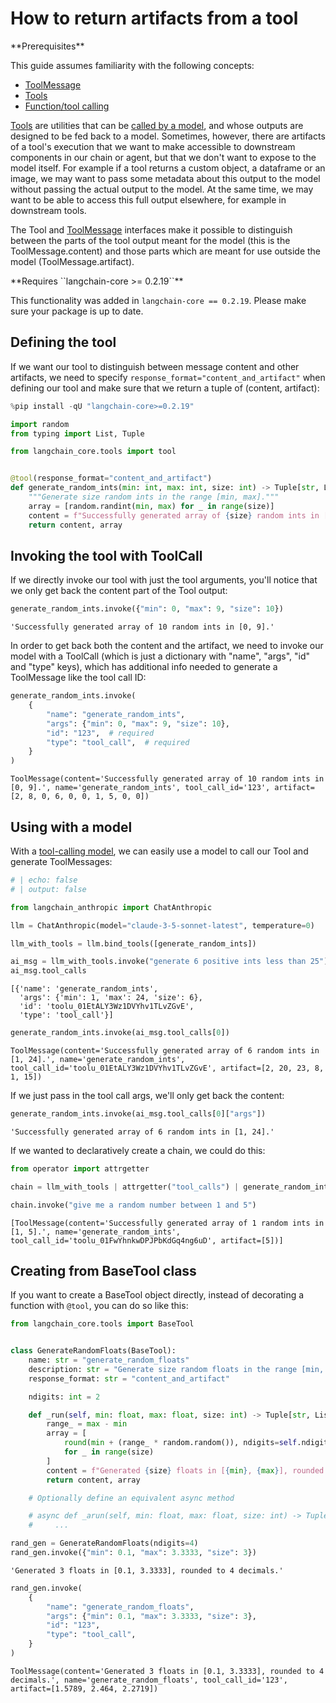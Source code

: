 # How to return artifacts from a tool

<Info>
**Prerequisites**

This guide assumes familiarity with the following concepts:

- [ToolMessage](/oss/javascript/concepts/messages/#toolmessage)
- [Tools](/oss/javascript/concepts/tools)
- [Function/tool calling](/oss/javascript/concepts/tool_calling)

</Info>

[Tools](/oss/javascript/concepts/tools/) are utilities that can be [called by a model](/oss/javascript/concepts/tool_calling/), and whose outputs are designed to be fed back to a model. Sometimes, however, there are artifacts of a tool's execution that we want to make accessible to downstream components in our chain or agent, but that we don't want to expose to the model itself. For example if a tool returns a custom object, a dataframe or an image, we may want to pass some metadata about this output to the model without passing the actual output to the model. At the same time, we may want to be able to access this full output elsewhere, for example in downstream tools.

The Tool and [ToolMessage](https://python.langchain.com/api_reference/core/messages/langchain_core.messages.tool.ToolMessage.html) interfaces make it possible to distinguish between the parts of the tool output meant for the model (this is the ToolMessage.content) and those parts which are meant for use outside the model (ToolMessage.artifact).

<Info>
**Requires ``langchain-core >= 0.2.19``**


This functionality was added in ``langchain-core == 0.2.19``. Please make sure your package is up to date.

</Info>

## Defining the tool

If we want our tool to distinguish between message content and other artifacts, we need to specify `response_format="content_and_artifact"` when defining our tool and make sure that we return a tuple of (content, artifact):


```python
%pip install -qU "langchain-core>=0.2.19"
```


```python
import random
from typing import List, Tuple

from langchain_core.tools import tool


@tool(response_format="content_and_artifact")
def generate_random_ints(min: int, max: int, size: int) -> Tuple[str, List[int]]:
    """Generate size random ints in the range [min, max]."""
    array = [random.randint(min, max) for _ in range(size)]
    content = f"Successfully generated array of {size} random ints in [{min}, {max}]."
    return content, array
```

## Invoking the tool with ToolCall

If we directly invoke our tool with just the tool arguments, you'll notice that we only get back the content part of the Tool output:


```python
generate_random_ints.invoke({"min": 0, "max": 9, "size": 10})
```



```output
'Successfully generated array of 10 random ints in [0, 9].'
```


In order to get back both the content and the artifact, we need to invoke our model with a ToolCall (which is just a dictionary with "name", "args", "id" and "type" keys), which has additional info needed to generate a ToolMessage like the tool call ID:


```python
generate_random_ints.invoke(
    {
        "name": "generate_random_ints",
        "args": {"min": 0, "max": 9, "size": 10},
        "id": "123",  # required
        "type": "tool_call",  # required
    }
)
```



```output
ToolMessage(content='Successfully generated array of 10 random ints in [0, 9].', name='generate_random_ints', tool_call_id='123', artifact=[2, 8, 0, 6, 0, 0, 1, 5, 0, 0])
```


## Using with a model

With a [tool-calling model](/oss/javascript/how-to/tool_calling/), we can easily use a model to call our Tool and generate ToolMessages:

<ChatModelTabs
  customVarName="llm"
/>



```python
# | echo: false
# | output: false

from langchain_anthropic import ChatAnthropic

llm = ChatAnthropic(model="claude-3-5-sonnet-latest", temperature=0)
```


```python
llm_with_tools = llm.bind_tools([generate_random_ints])

ai_msg = llm_with_tools.invoke("generate 6 positive ints less than 25")
ai_msg.tool_calls
```



```output
[{'name': 'generate_random_ints',
  'args': {'min': 1, 'max': 24, 'size': 6},
  'id': 'toolu_01EtALY3Wz1DVYhv1TLvZGvE',
  'type': 'tool_call'}]
```



```python
generate_random_ints.invoke(ai_msg.tool_calls[0])
```



```output
ToolMessage(content='Successfully generated array of 6 random ints in [1, 24].', name='generate_random_ints', tool_call_id='toolu_01EtALY3Wz1DVYhv1TLvZGvE', artifact=[2, 20, 23, 8, 1, 15])
```


If we just pass in the tool call args, we'll only get back the content:


```python
generate_random_ints.invoke(ai_msg.tool_calls[0]["args"])
```



```output
'Successfully generated array of 6 random ints in [1, 24].'
```


If we wanted to declaratively create a chain, we could do this:


```python
from operator import attrgetter

chain = llm_with_tools | attrgetter("tool_calls") | generate_random_ints.map()

chain.invoke("give me a random number between 1 and 5")
```



```output
[ToolMessage(content='Successfully generated array of 1 random ints in [1, 5].', name='generate_random_ints', tool_call_id='toolu_01FwYhnkwDPJPbKdGq4ng6uD', artifact=[5])]
```


## Creating from BaseTool class

If you want to create a BaseTool object directly, instead of decorating a function with `@tool`, you can do so like this:


```python
from langchain_core.tools import BaseTool


class GenerateRandomFloats(BaseTool):
    name: str = "generate_random_floats"
    description: str = "Generate size random floats in the range [min, max]."
    response_format: str = "content_and_artifact"

    ndigits: int = 2

    def _run(self, min: float, max: float, size: int) -> Tuple[str, List[float]]:
        range_ = max - min
        array = [
            round(min + (range_ * random.random()), ndigits=self.ndigits)
            for _ in range(size)
        ]
        content = f"Generated {size} floats in [{min}, {max}], rounded to {self.ndigits} decimals."
        return content, array

    # Optionally define an equivalent async method

    # async def _arun(self, min: float, max: float, size: int) -> Tuple[str, List[float]]:
    #     ...
```


```python
rand_gen = GenerateRandomFloats(ndigits=4)
rand_gen.invoke({"min": 0.1, "max": 3.3333, "size": 3})
```



```output
'Generated 3 floats in [0.1, 3.3333], rounded to 4 decimals.'
```



```python
rand_gen.invoke(
    {
        "name": "generate_random_floats",
        "args": {"min": 0.1, "max": 3.3333, "size": 3},
        "id": "123",
        "type": "tool_call",
    }
)
```



```output
ToolMessage(content='Generated 3 floats in [0.1, 3.3333], rounded to 4 decimals.', name='generate_random_floats', tool_call_id='123', artifact=[1.5789, 2.464, 2.2719])
```
